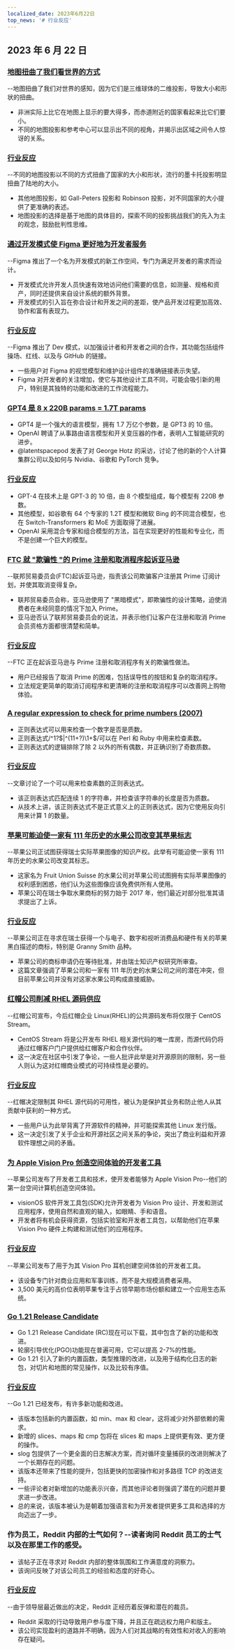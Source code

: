 ```yaml
---
localized_date: 2023年6月22日
top_news: '# 行业反应'
---
```


## 2023 年 6 月 22 日

### [地图扭曲了我们看世界的方式](https://unchartedterritories.tomaspueyo.com/p/maps-distort-how-we-see-the-world)

--地图扭曲了我们对世界的感知，因为它们是三维球体的二维投影，导致大小和形状的扭曲。

- 非洲实际上比它在地图上显示的要大得多，而赤道附近的国家看起来比它们要小。
- 不同的地图投影和参考中心可以显示出不同的视角，并揭示出区域之间令人惊讶的关系。

### [行业反应](http://news.ycombinator.com/item?id=36421315)

--不同的地图投影以不同的方式扭曲了国家的大小和形状，流行的墨卡托投影明显扭曲了陆地的大小。

- 其他地图投影，如 Gall-Peters 投影和 Robinson 投影，对不同国家的大小提供了更准确的表述。
- 地图投影的选择是基于地图的具体目的，探索不同的投影挑战我们的先入为主的观念，鼓励批判性思维。

### [通过开发模式使 Figma 更好地为开发者服务](https://www.figma.com/blog/introducing-dev-mode/)

--Figma 推出了一个名为开发模式的新工作空间，专门为满足开发者的需求而设计。

- 开发模式允许开发人员快速有效地访问他们需要的信息，如测量、规格和资产，同时还提供来自设计系统的额外背景。
- 开发模式的引入旨在弥合设计和开发之间的差距，使产品开发过程更加高效、协作和富有表现力。

### [行业反应](http://news.ycombinator.com/item?id=36420712)

--Figma 推出了 Dev 模式，以加强设计者和开发者之间的合作，其功能包括组件操场、红线、以及与 GitHub 的链接。

- 一些用户对 Figma 的视觉模型和维护设计组件的准确链接表示失望。
- Figma 对开发者的关注增加，使它与其他设计工具不同，可能会吸引新的用户，特别是其独特的功能和改进的工作流程能力。

### [GPT4 是 8 x 220B params = 1.7T params](https://twitter.com/swyx/status/1671272883379908608)

- GPT4 是一个强大的语言模型，拥有 1.7 万亿个参数，是 GPT3 的 10 倍。
- OpenAI 聘请了从事路由语言模型和开关变压器的作者，表明人工智能研究的进步。
- @latentspacepod 发表了对 George Hotz 的采访，讨论了他的新的个人计算集群公司以及如何与 Nvidia、谷歌和 PyTorch 竞争。

### [行业反应](http://news.ycombinator.com/item?id=36413296)

- GPT-4 在技术上是 GPT-3 的 10 倍，由 8 个模型组成，每个模型有 220B 参数。
- 其他模型，如谷歌有 64 个专家的 1.2T 模型和微软 Bing 的不同混合模型，也在 Switch-Transformers 和 MoE 方面取得了进展。
- OpenAI 采用混合专家和组合模型的方法，旨在实现更好的性能和专业化，而不是创建一个巨大的模型。

### [FTC 就 "欺骗性 "的 Prime 注册和取消程序起诉亚马逊](https://www.cnbc.com/2023/06/21/ftc-sues-amazon-over-deceptive-prime-sign-up-and-cancellation-process.html)

--联邦贸易委员会(FTC)起诉亚马逊，指责该公司欺骗客户注册其 Prime 订阅计划，并使其取消变得复杂。

- 联邦贸易委员会称，亚马逊使用了 "黑暗模式"，即欺骗性的设计策略，迫使消费者在未经同意的情况下加入 Prime。
- 亚马逊否认了联邦贸易委员会的说法，并表示他们让客户在注册和取消 Prime 会员资格方面都很清楚和简单。

### [行业反应](http://news.ycombinator.com/item?id=36418713)

--FTC 正在起诉亚马逊与 Prime 注册和取消程序有关的欺骗性做法。

- 用户已经报告了取消 Prime 的困难，包括误导性的按钮和复杂的取消程序。
- 立法规定更简单的取消订阅程序和更清晰的注册和取消程序可以改善网上购物体验。

### [A regular expression to check for prime numbers (2007)](https://www.noulakaz.net/2007/03/18/a-regular-expression-to-check-for-prime-numbers/)

- 正则表达式可以用来检查一个数字是否是质数。
- 正则表达式/^1?$|^(11+?)\1+$/可以在 Perl 和 Ruby 中用来检查素数。
- 正则表达式的逻辑排除了除 2 以外的所有偶数，并正确识别了奇数质数。

### [行业反应](http://news.ycombinator.com/item?id=36413260)

--文章讨论了一个可以用来检查素数的正则表达式。

- 该正则表达式匹配连续 1 的字符串，并检查该字符串的长度是否为质数。
- 从技术上讲，该正则表达式不是正式意义上的正则表达式，因为它使用反向引用来计算 1 的数量。

### [苹果可能迫使一家有 111 年历史的水果公司改变其苹果标志](https://www.androidauthority.com/apple-swiss-fruit-company-change-logo-3336622/)

--苹果公司正试图获得瑞士实际苹果图像的知识产权。此举有可能迫使一家有 111 年历史的水果公司改变其标志。

- 这家名为 Fruit Union Suisse 的水果公司对苹果公司试图拥有实际苹果图像的权利感到困惑，他们认为这些图像应该免费供所有人使用。
- 苹果公司在瑞士争取水果商标的努力始于 2017 年，他们最近对部分批准其请求提出了上诉。

### [行业反应](http://news.ycombinator.com/item?id=36416131)

--苹果公司正在寻求在瑞士获得一个与电子、数字和视听消费品和硬件有关的苹果黑白描述的商标，特别是 Granny Smith 品种。

- 苹果公司的商标申请仍在等待批准，并由瑞士知识产权研究所审查。
- 这篇文章强调了苹果公司和一家有 111 年历史的水果公司之间的潜在冲突，但目前苹果公司并没有对这家水果公司构成直接威胁。

### [红帽公司削减 RHEL 源码供应](https://lwn.net/Articles/935592/)

--红帽公司宣布，今后红帽企业 Linux(RHEL)的公共源码发布将仅限于 CentOS Stream。

- CentOS Stream 将是公开发布 RHEL 相关源代码的唯一库房，而源代码仍将通过红帽客户门户提供给红帽客户和合作伙伴。
- 这一决定在社区中引发了争论，一些人批评此举是对开源原则的限制，另一些人则认为这对红帽商业模式的可持续性是必要的。

### [行业反应](http://news.ycombinator.com/item?id=36420259)

--红帽决定限制其 RHEL 源代码的可用性，被认为是保护其业务和防止他人从其贡献中获利的一种方式。

- 一些用户认为此举背离了开源软件的精神，并可能探索其他 Linux 发行版。
- 这一决定引发了关于企业和开源社区之间关系的争论，突出了商业利益和开源软件理想之间的矛盾。

### [为 Apple Vision Pro 创造空间体验的开发者工具](https://www.apple.com/newsroom/2023/06/developer-tools-to-create-spatial-experiences-for-apple-vision-pro-now-available/)

--苹果公司发布了开发者工具和技术，使开发者能够为 Apple Vision Pro--他们的第一台空间计算机创造空间体验。

- visionOS 软件开发工具包(SDK)允许开发者为 Vision Pro 设计、开发和测试应用程序，使用自然和直观的输入，如眼睛、手和语音。
- 开发者将有机会获得资源，包括实验室和开发者工具包，以帮助他们在苹果 Vision Pro 硬件上构建和测试他们的应用程序。

### [行业反应](http://news.ycombinator.com/item?id=36423648)

--苹果公司发布了用于为其 Vision Pro 耳机创建空间体验的开发者工具。

- 该设备专门针对商业应用和军事训练，而不是大规模消费者采用。
- 3,500 美元的高价位表明苹果专注于占领早期市场份额和建立一个应用生态系统。

### [Go 1.21 Release Candidate](https://go.dev/blog/go1.21rc)

- Go 1.21 Release Candidate (RC)现在可以下载，其中包含了新的功能和改进。
- 轮廓引导优化(PGO)功能现在普遍可用，它可以提高 2-7%的性能。
- Go 1.21 引入了新的内置函数，类型推理的改进，以及用于结构化日志的新包，对切片和地图的常见操作，以及比较有序值。

### [行业反应](http://news.ycombinator.com/item?id=36423622)

--Go 1.21 已经发布，有许多新功能和改进。

- 该版本包括新的内置函数，如 min、max 和 clear，这将减少对外部依赖的需求。
- 新增的 slices、maps 和 cmp 包将在 slices 和 maps 上提供更有效、更方便的操作。
- slog 包提供了一个更全面的日志解决方案，而对循环变量捕获的改进则解决了一个长期存在的问题。
- 该版本还带来了性能的提升，包括更快的加密操作和对多路径 TCP 的改进支持。
- 一些评论者对新增加的功能表示兴奋，而其他评论者则强调了潜在的问题并要求进一步改进。
- 总的来说，该版本被认为是朝着加强语言和为开发者提供更多工具和选择的方向迈出了一步。

### 作为员工，Reddit 内部的士气如何？--读者询问 Reddit 员工的士气以及在那里工作的感受。

- 该帖子正在寻求对 Reddit 内部的整体氛围和工作满意度的洞察力。
- 该询问反映了对该公司员工的经验和态度的好奇心。

### [行业反应](http://news.ycombinator.com/item?id=36421483)

--由于领导层最近做出的决定，Reddit 正经历着反弹和潜在的裁员。

- Reddit 采取的行动导致用户参与度下降，并且正在疏远权力用户和版主。
- 该公司实现盈利的道路并不明确，因为人们对其战略的有效性和对收入的影响存在疑问。
